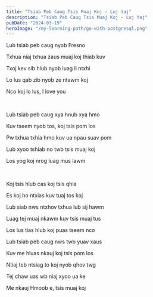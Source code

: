 ```yaml
---
title: "Tsiab Peb Caug Tsis Muaj Koj - Luj Yaj"
description: "Tsiab Peb Caug Tsis Muaj Koj - Luj Yaj"
pubDate: "2024-03-19"
heroImage: "/my-learning-path/go-with-postgresql.png"
---
```


Lub tsiab peb caug nyob Fresno

Txhua niaj txhua zaus muaj koj thiab kuv

Txoj kev sib hlub nyob luag li ntxhi

Lo lus qab zib nyob ze ntawm koj

Nco koj lo lus, I love you

<br />

Lub tsiab peb caug xya hnub xya hmo

Kuv tseem nyob tos, koj tsis pom los

Pw txhua txhia hmo kuv ua npau suav pom

Lub xyoo tshiab no twb tsis muaj koj

Los yog koj nrog luag mus lawm

<br />

Koj tsis hlub cas koj tsis qhia

Es koj ho ntxias kuv tuaj tos koj

Lub siab nws ntxhov txhua lub sij hawm

Luag tej muaj nkawm kuv tsis muaj tus

Los lus tias hlub koj puas tseem nco

Lub tsiab peb caug nws twb yuav xaus

Kuv me hluas nkauj koj tsis pom los

Ntiaj teb ntsiag to koj nyob qhov twg

Tej chaw uas wb niaj xyoo ua ke

Me nkauj Hmoob e, tsis muaj koj
